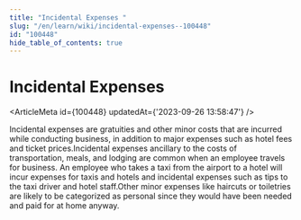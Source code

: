 ```yaml
---
title: "Incidental Expenses "
slug: "/en/learn/wiki/incidental-expenses--100448"
id: "100448"
hide_table_of_contents: true
---
```



# Incidental Expenses 

<ArticleMeta id={100448} updatedAt={'2023-09-26 13:58:47'} />
<div className='border-solid border-b border-t-0 my-4 border-[var(--ifm-color-gray-300)]' />

Incidental expenses are gratuities and other minor costs that are incurred while conducting business, in addition to major expenses such as hotel fees and ticket prices.Incidental expenses ancillary to the costs of transportation, meals, and lodging are common when an employee travels for business. An employee who takes a taxi from the airport to a hotel will incur expenses for taxis and hotels and incidental expenses such as tips to the taxi driver and hotel staff.Other minor expenses like haircuts or toiletries are likely to be categorized as personal since they would have been needed and paid for at home anyway.
